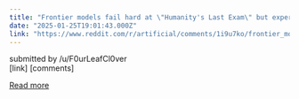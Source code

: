 ```yaml
---
title: "Frontier models fail hard at \"Humanity's Last Exam\" but experts question if it matters"
date: "2025-01-25T19:01:43.000Z"
link: "https://www.reddit.com/r/artificial/comments/1i9u7ko/frontier_models_fail_hard_at_humanitys_last_exam/"
---
```


submitted by    /u/F0urLeafCl0ver  
 [link]   [comments]

[Read more](https://www.reddit.com/r/artificial/comments/1i9u7ko/frontier_models_fail_hard_at_humanitys_last_exam/)
